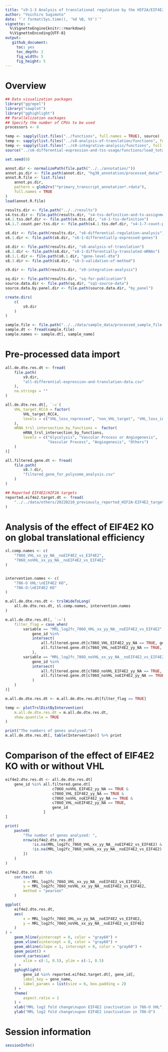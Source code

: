 ```yaml
---
title: "s9-1-3 Analysis of translational regulation by the HIF2A/EIF4E2 axis"
author: "Yoichiro Sugimoto"
date: "`r format(Sys.time(), '%d %B, %Y')`"
vignette: >
  %\VignetteEngine{knitr::rmarkdown}
  %\VignetteEncoding{UTF-8}
output:
   github_document:
     toc: yes
     toc_depth: 2
     fig_width: 5
     fig_height: 5
---
```



# Overview


```r

## Data visualization packages
library("ggrepel")
library("cowplot")
library("gghighlight")
## Parallelization oackages
## Specify the number of CPUs to be used
processors <- 8

temp <- sapply(list.files("../functions", full.names = TRUE), source)
temp <- sapply(list.files("../s8-analysis-of-translation/functions", full.names = TRUE), source, chdir = TRUE)
temp <- sapply(list.files("../s9-integrative-analysis/functions", full.names = TRUE), source)
source("../s6-differential-expression-and-tss-usage/functions/load_total_analysis_results.R", chdir = TRUE)

set.seed(0)

```


```r

annot.dir <- normalizePath(file.path("../../annotation/"))
annot.ps.dir <- file.path(annot.dir, "hg38_annotation/processed_data/")
annot.R.file <- list.files(
    annot.ps.dir,
    pattern = glob2rx("*primary_transcript_annotation*.rdata"),
    full.names = TRUE
)
load(annot.R.file)

results.dir <- file.path("../../results")
s4.tss.dir <- file.path(results.dir, "s4-tss-definition-and-tx-assignment")
s4.1.tss.def.dir <- file.path(s4.tss.dir, "s4-1-tss-definition")
s4.1.7.count.per.tss.dir <- file.path(s4.1.tss.def.dir, "s4-1-7-count-per-tss") 

s6.dir <- file.path(results.dir, "s6-differential-regulation-analysis")
s6.1.dir <- file.path(s6.dir, "s6-1-differentially-expressed-genes")

s8.dir <- file.path(results.dir, "s8-analysis-of-translation")
s8.1.dir <- file.path(s8.dir, "s8-1-differentially-translated-mRNAs")
s8.1.1.dir <- file.path(s8.1.dir, "gene-level-dte")
s8.3.dir <- file.path(s8.dir, "s8-3-validation-of-method")

s9.dir <- file.path(results.dir, "s9-integrative-analysis")

sq.dir <- file.path(results.dir, "sq-for-publication")
source.data.dir <- file.path(sq.dir, "sq1-source-data")
source.data.by.panel.dir <- file.path(source.data.dir, "by_panel")

create.dirs(
    c(
        s9.dir
    )
)

sample.file <- file.path("../../data/sample_data/processed_sample_file.csv")
sample.dt <- fread(sample.file)
sample.names <- sample.dt[, sample_name]

```

# Pre-processed data import


```r

all.de.dte.res.dt <- fread(
    file.path(
        s9.dir,
        "all-differential-expression-and-translation-data.csv"
    ),
    na.strings = ""
)

all.de.dte.res.dt[, `:=`(
    VHL_target_RCC4 = factor(
        VHL_target_RCC4,
        levels = c("VHL_loss_repressed", "non_VHL_target", "VHL_loss_induced")
    ),
    mRNA_trsl_intersection_by_functions =  factor(
        mRNA_trsl_intersection_by_functions,
        levels = c("Glycolysis", "Vascular Process or Angiogenesis",
                   "Vascular Process", "Angiogenesis", "Others")
    )
)]

all.filtered.gene.dt <- fread(
    file.path(
        s8.3.dir,
        "filtered_gene_for_polysome_analysis.csv"
    )
)

## Reported EIF4E2/HIF2A targets
reported.eif4e2.target.dt <- fread(
    "../../data/others/20220210_previously_reported_HIF2A-EIF4E2_target_genes.csv"
)

```

# Analysis of the effect of EIF4E2 KO on global translational efficiency


```r

sl.comp.names <- c(
    "786O_VHL_xx_yy_NA__noEIF4E2_vs_EIF4E2",
    "786O_noVHL_xx_yy_NA__noEIF4E2_vs_EIF4E2"
)


intervention.names <- c(
    "786-O VHL:\nEIF4E2 KO",
    "786-O:\nEIF4E2 KO"
)

m.all.de.dte.res.dt <- trslWideToLong(
    all.de.dte.res.dt, sl.comp.names, intervention.names
)

m.all.de.dte.res.dt[, `:=`(
    filter_flag = case_when(
        variable == "MRL_log2fc_786O_VHL_xx_yy_NA__noEIF4E2_vs_EIF4E2" ~
            gene_id %in%
            intersect(
                all.filtered.gene.dt[c786O_VHL_EIF4E2_yy_NA == TRUE, gene_id],
                all.filtered.gene.dt[c786O_VHL_noEIF4E2_yy_NA == TRUE, gene_id]
            ),
        variable == "MRL_log2fc_786O_noVHL_xx_yy_NA__noEIF4E2_vs_EIF4E2" ~
            gene_id %in%
            intersect(
                all.filtered.gene.dt[c786O_noVHL_EIF4E2_yy_NA == TRUE, gene_id],
                all.filtered.gene.dt[c786O_noVHL_noEIF4E2_yy_NA == TRUE, gene_id]
            )
    )
)]

m.all.de.dte.res.dt <- m.all.de.dte.res.dt[filter_flag == TRUE]

temp <- plotTrslDistByIntervention(
    m.all.de.dte.res.dt = m.all.de.dte.res.dt,
    show.quantile = TRUE
)

print("The numbers of genes analysed:")
m.all.de.dte.res.dt[, table(Intervention)] %>% print

```

# Comparison of the effect of EIF4E2 KO with or without VHL


```r

eif4e2.dte.res.dt <- all.de.dte.res.dt[
    gene_id %in% all.filtered.gene.dt[
                     c786O_noVHL_EIF4E2_yy_NA == TRUE &
                     c786O_VHL_EIF4E2_yy_NA == TRUE &
                     c786O_noVHL_noEIF4E2_yy_NA == TRUE &
                     c786O_VHL_noEIF4E2_yy_NA == TRUE,
                     gene_id
                 ]
]

print(
    paste0(
        "The number of genes analysed: ",
        nrow(eif4e2.dte.res.dt[
            !is.na(MRL_log2fc_786O_VHL_xx_yy_NA__noEIF4E2_vs_EIF4E2) &
            !is.na(MRL_log2fc_786O_noVHL_xx_yy_NA__noEIF4E2_vs_EIF4E2)
        ])
    )
)

eif4e2.dte.res.dt %$%
    cor.test(
        x = MRL_log2fc_786O_VHL_xx_yy_NA__noEIF4E2_vs_EIF4E2,
        y = MRL_log2fc_786O_noVHL_xx_yy_NA__noEIF4E2_vs_EIF4E2,
        method = "pearson"
    )

ggplot(
    eif4e2.dte.res.dt,
    aes(
        x = MRL_log2fc_786O_VHL_xx_yy_NA__noEIF4E2_vs_EIF4E2,
        y = MRL_log2fc_786O_noVHL_xx_yy_NA__noEIF4E2_vs_EIF4E2
    )
) +
    geom_hline(yintercept = 0, color = "gray60") +
    geom_vline(xintercept = 0, color = "gray60") +
    geom_abline(slope = 1, intercept = 0, color = "gray60") +
    geom_point() +
    coord_cartesian(
        xlim = c(-1, 0.5), ylim = c(-1, 0.5)
    ) +
    gghighlight(
        gene_id %in% reported.eif4e2.target.dt[, gene_id],
        label_key = gene_name,
        label_params = list(size = 6, box.padding = 2)
    ) +
    theme(
        aspect.ratio = 1
    ) +
    xlab("MRL log2 fold change\nupon EIF4E2 inactivation in 786-O VHL") +
    ylab("MRL log2 fold change\nupon EIF4E2 inactivation in 786-O")


```


# Session information


```r

sessionInfo()

```
